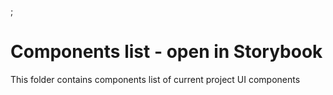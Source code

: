 <MetaTsx title="Organisms/Checkboxes/example" />;

# Components list - open in Storybook

This folder contains components list of current project UI components

<Checkboxes />
